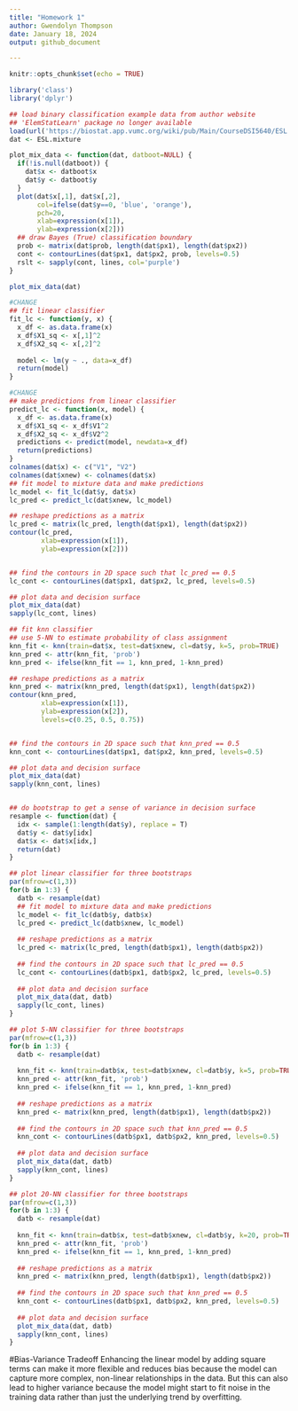 ```yaml
---
title: "Homework 1"
author: Gwendolyn Thompson
date: January 18, 2024
output: github_document

---
```


```r
knitr::opts_chunk$set(echo = TRUE)
```

```r
library('class')
library('dplyr')

## load binary classification example data from author website 
## 'ElemStatLearn' package no longer available
load(url('https://biostat.app.vumc.org/wiki/pub/Main/CourseDSI5640/ESL.mixture.rda'))
dat <- ESL.mixture

plot_mix_data <- function(dat, datboot=NULL) {
  if(!is.null(datboot)) {
    dat$x <- datboot$x
    dat$y <- datboot$y
  }
  plot(dat$x[,1], dat$x[,2],
       col=ifelse(dat$y==0, 'blue', 'orange'),
       pch=20,
       xlab=expression(x[1]),
       ylab=expression(x[2]))
  ## draw Bayes (True) classification boundary
  prob <- matrix(dat$prob, length(dat$px1), length(dat$px2))
  cont <- contourLines(dat$px1, dat$px2, prob, levels=0.5)
  rslt <- sapply(cont, lines, col='purple')
}

plot_mix_data(dat)

#CHANGE
## fit linear classifier
fit_lc <- function(y, x) {
  x_df <- as.data.frame(x)
  x_df$X1_sq <- x[,1]^2
  x_df$X2_sq <- x[,2]^2
  
  model <- lm(y ~ ., data=x_df)
  return(model)
}

#CHANGE
## make predictions from linear classifier
predict_lc <- function(x, model) {
  x_df <- as.data.frame(x)
  x_df$X1_sq <- x_df$V1^2
  x_df$X2_sq <- x_df$V2^2
  predictions <- predict(model, newdata=x_df)
  return(predictions)
}
colnames(dat$x) <- c("V1", "V2")
colnames(dat$xnew) <- colnames(dat$x)
## fit model to mixture data and make predictions
lc_model <- fit_lc(dat$y, dat$x)
lc_pred <- predict_lc(dat$xnew, lc_model)

## reshape predictions as a matrix
lc_pred <- matrix(lc_pred, length(dat$px1), length(dat$px2))
contour(lc_pred,
        xlab=expression(x[1]),
        ylab=expression(x[2]))


## find the contours in 2D space such that lc_pred == 0.5
lc_cont <- contourLines(dat$px1, dat$px2, lc_pred, levels=0.5)

## plot data and decision surface
plot_mix_data(dat)
sapply(lc_cont, lines)

## fit knn classifier
## use 5-NN to estimate probability of class assignment
knn_fit <- knn(train=dat$x, test=dat$xnew, cl=dat$y, k=5, prob=TRUE)
knn_pred <- attr(knn_fit, 'prob')
knn_pred <- ifelse(knn_fit == 1, knn_pred, 1-knn_pred)

## reshape predictions as a matrix
knn_pred <- matrix(knn_pred, length(dat$px1), length(dat$px2))
contour(knn_pred,
        xlab=expression(x[1]),
        ylab=expression(x[2]),
        levels=c(0.25, 0.5, 0.75))


## find the contours in 2D space such that knn_pred == 0.5
knn_cont <- contourLines(dat$px1, dat$px2, knn_pred, levels=0.5)

## plot data and decision surface
plot_mix_data(dat)
sapply(knn_cont, lines)


## do bootstrap to get a sense of variance in decision surface
resample <- function(dat) {
  idx <- sample(1:length(dat$y), replace = T)
  dat$y <- dat$y[idx]
  dat$x <- dat$x[idx,]
  return(dat)
}

## plot linear classifier for three bootstraps
par(mfrow=c(1,3))
for(b in 1:3) {
  datb <- resample(dat)
  ## fit model to mixture data and make predictions
  lc_model <- fit_lc(datb$y, datb$x)
  lc_pred <- predict_lc(datb$xnew, lc_model)
  
  ## reshape predictions as a matrix
  lc_pred <- matrix(lc_pred, length(datb$px1), length(datb$px2))
  
  ## find the contours in 2D space such that lc_pred == 0.5
  lc_cont <- contourLines(datb$px1, datb$px2, lc_pred, levels=0.5)
  
  ## plot data and decision surface
  plot_mix_data(dat, datb)
  sapply(lc_cont, lines)
}

## plot 5-NN classifier for three bootstraps
par(mfrow=c(1,3))
for(b in 1:3) {
  datb <- resample(dat)
  
  knn_fit <- knn(train=datb$x, test=datb$xnew, cl=datb$y, k=5, prob=TRUE)
  knn_pred <- attr(knn_fit, 'prob')
  knn_pred <- ifelse(knn_fit == 1, knn_pred, 1-knn_pred)
  
  ## reshape predictions as a matrix
  knn_pred <- matrix(knn_pred, length(datb$px1), length(datb$px2))
  
  ## find the contours in 2D space such that knn_pred == 0.5
  knn_cont <- contourLines(datb$px1, datb$px2, knn_pred, levels=0.5)
  
  ## plot data and decision surface
  plot_mix_data(dat, datb)
  sapply(knn_cont, lines)
}

## plot 20-NN classifier for three bootstraps
par(mfrow=c(1,3))
for(b in 1:3) {
  datb <- resample(dat)
  
  knn_fit <- knn(train=datb$x, test=datb$xnew, cl=datb$y, k=20, prob=TRUE)
  knn_pred <- attr(knn_fit, 'prob')
  knn_pred <- ifelse(knn_fit == 1, knn_pred, 1-knn_pred)
  
  ## reshape predictions as a matrix
  knn_pred <- matrix(knn_pred, length(datb$px1), length(datb$px2))
  
  ## find the contours in 2D space such that knn_pred == 0.5
  knn_cont <- contourLines(datb$px1, datb$px2, knn_pred, levels=0.5)
  
  ## plot data and decision surface
  plot_mix_data(dat, datb)
  sapply(knn_cont, lines)
}
```
#Bias-Variance Tradeoff
Enhancing the linear model by adding square terms can make it more flexible and reduces bias because the model can capture more complex, non-linear relationships in the data. But this can also lead to higher variance because the model might start to fit noise in the training data rather than just the underlying trend by overfitting. 